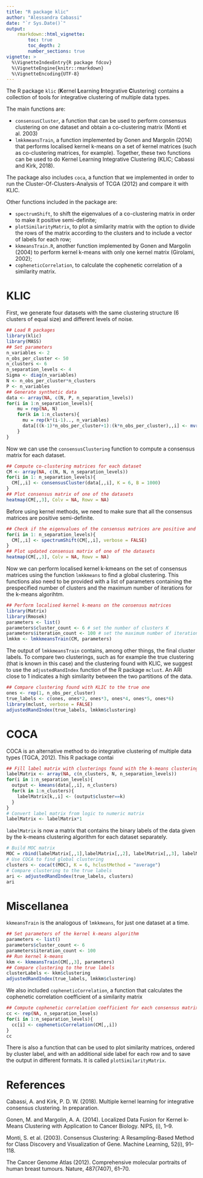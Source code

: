 ```yaml
---
title: "R package klic"
author: "Alessandra Cabassi"
date: "`r Sys.Date()`"
output:
    rmarkdown::html_vignette:
        toc: true
        toc_depth: 2
        number_sections: true
vignette: >
  %\VignetteIndexEntry{R package fdcov}
  %\VignetteEngine{knitr::rmarkdown}
  %\VignetteEncoding{UTF-8}
---
```


The R package `klic` (**K**ernel **L**earning **I**ntegrative **C**lustering) contains a collection of tools for integrative clustering of multiple data types. 

The main functions are:

* `consensusCluster`, a function that can be used to perform consensus clustering on one dataset and obtain a co-clustering matrix  (Monti et al. 2003) 
* `lmkkmeansTrain`, a function implemented by Gonen and Margolin (2014) that performs localised kernel k-means on a set of kernel matrices (such as co-clustering matrices, for example). Together, these two functions can be used to do Kernel Learning Integrative Clustering (KLIC; Cabassi and Kirk, 2018).

The package also includes  `coca`, a function that we implemented in order to run the Cluster-Of-Clusters-Analysis of TCGA (2012) and compare it with KLIC. 

Other functions included in the package are:

* `spectrumShift`, to shift the eigenvalues of a co-clustering matrix in order to make it positive semi-definite; 
* `plotSimilarityMatrix`, to plot a similarity matrix with the option to divide the rows of the matrix according to the clusters and to include a vector of labels for each row; 
* `kkmeansTrain.R`, another function implemented by Gonen and Margolin (2004) to perform kernel k-means with only one kernel matrix (Girolami, 2002);
* `copheneticCorrelation`, to calculate the cophenetic correlation of a similarity matrix.

# KLIC

First, we generate four datasets with the same clustering structure (6 clusters of equal size) and different levels of noise.

```r
## Load R packages
library(klic)
library(MASS)
## Set parameters
n_variables <- 2
n_obs_per_cluster <- 50
n_clusters <- 6
n_separation_levels <- 4
Sigma <- diag(n_variables)
N <- n_obs_per_cluster*n_clusters
P <- n_variables
## Generate synthetic data
data <- array(NA, c(N, P, n_separation_levels))
for(i in 1:n_separation_levels){
    mu = rep(NA, N)
    for(k in 1:n_clusters){
      mu = rep(k*(i-1).., n_variables)
      data[((k-1)*n_obs_per_cluster+1):(k*n_obs_per_cluster),,i] <- mvrnorm(n = n_obs_per_cluster, mu, Sigma)
    }
}
```

Now we can use the `consensusClustering` function to compute a consensus matrix for each dataset.

```r
## Compute co-clustering matrices for each dataset
CM <- array(NA, c(N, N, n_separation_levels))
for(i in 1: n_separation_levels){
  CM[,,i] <- consensusCluster(data[,,i], K = 6, B = 1000)
}
## Plot consensus matrix of one of the datasets
heatmap(CM[,,3], Colv = NA, Rowv = NA)
```

Before using kernel methods, we need to make sure that all the consensus matrices are positive semi-definite.

```r
## Check if the eigenvalues of the consensus matrices are positive and apply a spectrum shift if needed.
for(i in 1: n_separation_levels){
  CM[,,i] <- spectrumShift(CM[,,i], verbose = FALSE)
}
## Plot updated consensus matrix of one of the datasets
heatmap(CM[,,3], Colv = NA, Rowv = NA)
```

Now we can perform localised kernel k-kmeans on the set of consensus matrices using the function `lmkkmeans` to find a global clustering. This functions also need to be provided with a list of parameters containing the prespecified number of clusters and the maximum number of iterations for the k-means algorihtm.

```r
## Perform localised kernel k-means on the consensus matrices
library(Matrix)
library(Rmosek)
parameters <- list()
parameters$cluster_count <- 6 # set the number of clusters K
parameters$iteration_count <- 100 # set the maximum number of iterations
lmkkm <- lmkkmeansTrain(CM, parameters)
```

The output of `lmkkmeansTrain` contains, among other things, the final cluster labels. To compare two clusterings, such as for example the true clustering (that is known in this case) and the clustering found with KLIC, we suggest to use the `adjustedRandIndex` function of the R package `mclust`. An ARI close to 1 indicates a high similarity between the two partitions of the data.

```r
## Compare clustering found with KLIC to the true one
ones <- rep(1, n_obs_per_cluster)
true_labels <- c(ones, ones*2, ones*3, ones*4, ones*5, ones*6)
library(mclust, verbose = FALSE)
adjustedRandIndex(true_labels, lmkkm$clustering) 
```

# COCA

COCA is an alternative method to do integrative clustering of multiple data types (TGCA, 2012). This R package contai

```r
## Fill label matrix with clusterings found with the k-means clustering algorithm
labelMatrix <- array(NA, c(n_clusters, N, n_separation_levels))
for(i in 1:n_separation_levels){
  output <- kmeans(data[,,i], n_clusters)
  for(k in 1:n_clusters){
    labelMatrix[k,,i] <- (output$cluster==k)
  }
}
# Convert label matrix from logic to numeric matrix
labelMatrix <- labelMatrix*1
```

`labelMatrix` is now a matrix that contains the binary labels of the data given by the k-means clustering algorithm for each dataset separately.

```r
# Build MOC matrix
MOC = rbind(labelMatrix[,,1],labelMatrix[,,2], labelMatrix[,,3], labelMatrix[,,4])
# Use COCA to find global clustering
clusters <- coca(t(MOC), K = 6, hclustMethod = "average")
# Compare clustering to the true labels
ari <- adjustedRandIndex(true_labels, clusters)
ari
```

# Miscellanea 

`kkmeansTrain` is the analogous of `lmkkmeans`, for just one dataset at a time.

```r
## Set parameters of the kernel k-means algorithm
parameters <- list()
parameters$cluster_count <- 6
parameters$iteration_count <- 100
## Run kernel k-means
kkm <- kkmeansTrain(CM[,,3], parameters)
## Compare clustering to the true labels
clusterLabels <- kkm$clustering
adjustedRandIndex(true_labels, lmkkm$clustering) 
```

We also included `copheneticCorrelation`, a function that calculates the cophenetic correlation coefficient of a similarity matrix 

```r
## Compute cophenetic correlation coefficient for each consensus matrix
cc <- rep(NA, n_separation_levels)
for(i in 1:n_separation_levels){
  cc[i] <- copheneticCorrelation(CM[,,i])
}
cc
```

There is also a function that can be used to plot similarity matrices, ordered by cluster label, and with an additional side label for each row and to save the output in different formats. It is called `plotSimilarityMatrix`.

# References 

Cabassi, A. and Kirk, P. D. W. (2018). Multiple kernel learning for integrative consensus clustering. In preparation.

Gonen, M. and Margolin, A. A. (2014). Localized Data Fusion for Kernel k-Means Clustering with Application to Cancer Biology. NIPS, (i), 1–9.

Monti, S. et al. (2003). Consensus Clustering: A Resampling-Based Method for Class Discovery and Visualization of Gene. Machine Learning, 52(i), 91–118.

The Cancer Genome Atlas (2012). Comprehensive molecular portraits of human breast tumours. Nature,
487(7407), 61–70.
